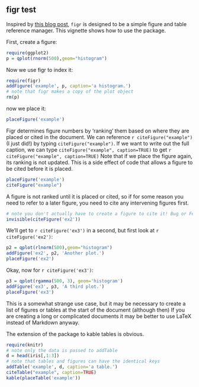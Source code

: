 %\VignetteEngine{knitr::knitr}
%\VignetteIndexEntry{figr-test}

figr test
---------

Inspired by [this blog post](http://rmflight.github.io/posts/2012/10/papersinRmd.html), `figr` is designed to be a simple figure and table reference manager. This vignette shows how to use the package. 

First, create a figure:
```{r message=FALSE, warning=FALSE}
require(ggplot2)
p = qplot(rnorm(500),geom="histogram")
```

Now we use figr to index it:
```{r message=FALSE}
require(figr)
addFigure('example', p, caption='a histogram.')
# note that figr makes a copy of the plot object
rm(p)
```

now we place it:
```{r message=FALSE, warning=FALSE}
placeFigure('example')
```

Figr determines figure numbers by 'ranking' them based on where they are placed or cited in the document. We can reference `r citeFigure("example")` (I just did!) by typing `citeFigure("example")`. If we want to write out the full caption, we can type `citeFigure("example", caption=TRUE)` to get `r citeFigure("example", caption=TRUE)` Note that if we place the figure again, its ranking is not updated. This is a side effect of code that allows a figure to be cited before it is placed.

```{r message=FALSE, warning=FALSE}
placeFigure('example')
citeFigure("example")
```

A figure is not ranked until it is placed or cited, so if for some reason you need to refer to a later figure, you need to cite any intervening figures first. 

```{r message=FALSE, warning=FALSE}
# note you don't actually have to create a figure to cite it! Bug or Feature?
invisible(citeFigure('ex2'))
```

We'll get to `r citeFigure('ex3')` in a second, but first look at `r citeFigure('ex2')`:

```{r message=FALSE, warning=FALSE}
p2 = qplot(rlnorm(500),geom="histogram")
addFigure('ex2', p2, 'Another plot.')
placeFigure('ex2')
```

Okay, now for `r citeFigure('ex3')`:

```{r message=FALSE, warning=FALSE}
p3 = qplot(rgamma(500, 3), geom='histogram')
addFigure('ex3', p3, 'A third plot.')
placeFigure('ex3')
```

This is a somewhat strange use case, but it may be necessary to create a list of figures or tables at the start of the document (although then) If you are creating a long or complicated documents it may be better to use LaTeX instead of Markdown anyway.

The extension of the package to kable tables is obvious.

```{r message=FALSE, warning=FALSE, results='asis'}
require(knitr)
# note only the data is passed to addTable
d = head(iris[,1:3])
# note that tables and figures can have the identical keys
addTable('example', d, caption='a table.')
citeTable("example", caption=TRUE)
kable(placeTable('example'))
```
